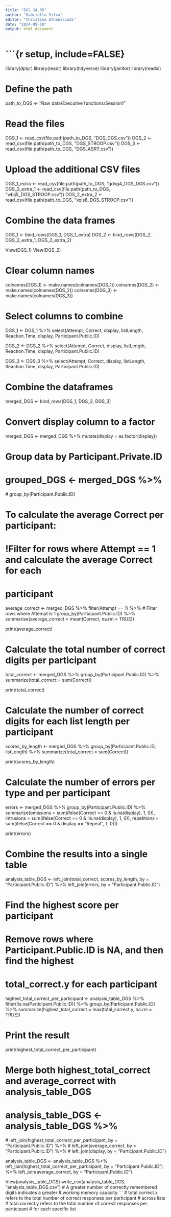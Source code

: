 ```yaml
---
title: "DGS_24.05"
author: "Gabriella Silva"
editor: "Christina Athanasiadi"
date: "2024-09-10"
output: html_document
---
```


# ```{r setup, include=FALSE}
library(dplyr)
library(readr)
library(tidyverse)
library(janitor)
library(readxl)

# Define the path
path_to_DGS <- "Raw data/Executive functions/Session1"

# Read the files
DGS_1 <- read_csv(file.path(path_to_DGS, "DGS_DGS.csv"))
DGS_2 <- read_csv(file.path(path_to_DGS, "DGS_STROOP.csv"))
DGS_3 <- read_csv(file.path(path_to_DGS, "DGS_ASRT.csv"))

# Upload the additional CSV files
DGS_1_extra <- read_csv(file.path(path_to_DGS, "qdvg4_DGS_DGS.csv"))
DGS_2_extra_1 <- read_csv(file.path(path_to_DGS, "wbij5_DGS_STROOP.csv"))
DGS_2_extra_2 <- read_csv(file.path(path_to_DGS, "xqls8_DGS_STROOP.csv"))

# Combine the data frames
DGS_1 <- bind_rows(DGS_1, DGS_1_extra)
DGS_2 <- bind_rows(DGS_2, DGS_2_extra_1, DGS_2_extra_2)

View(DGS_1)
View(DGS_2)

# Clear column names
colnames(DGS_1) <- make.names(colnames(DGS_1))
colnames(DGS_2) <- make.names(colnames(DGS_2))
colnames(DGS_3) <- make.names(colnames(DGS_3))


# Select columns to combine
DGS_1 <- DGS_1 %>%
  select(Attempt, Correct, display, listLength, Reaction.Time, display, Participant.Public.ID)

DGS_2 <- DGS_2 %>%
  select(Attempt, Correct, display, listLength, Reaction.Time, display, Participant.Public.ID)

DGS_3 <- DGS_3 %>%
  select(Attempt, Correct, display, listLength, Reaction.Time, display, Participant.Public.ID)

# Combine the dataframes
merged_DGS <- bind_rows(DGS_1, DGS_2, DGS_3)

# Convert display column to a factor
merged_DGS <- merged_DGS %>%
  mutate(display = as.factor(display))

# Group data by Participant.Private.ID
# grouped_DGS <- merged_DGS %>%
 # group_by(Participant.Public.ID)

# To calculate the average Correct per participant:
# !Filter for rows where Attempt == 1 and calculate the average Correct for each 
# participant
average_correct <- merged_DGS %>%
  filter(Attempt == 1) %>%          # Filter rows where Attempt is 1
  group_by(Participant.Public.ID) %>%
  summarise(average_correct = mean(Correct, na.rm = TRUE))  
  
print(average_correct)

# Calculate the total number of correct digits per participant
total_correct <- merged_DGS %>%
  group_by(Participant.Public.ID) %>%
  summarize(total_correct = sum(Correct))

print(total_correct)

# Calculate the number of correct digits for each list length per participant
scores_by_length <- merged_DGS %>%
  group_by(Participant.Public.ID, listLength) %>%
  summarize(total_correct = sum(Correct))

print(scores_by_length)

# Calculate the number of errors per type and per participant
errors <- merged_DGS %>%
  group_by(Participant.Public.ID) %>%
  summarize(omissions = sum(ifelse(Correct == 0 & is.na(display), 1, 0)),
            intrusions = sum(ifelse(Correct == 0 & !is.na(display), 1, 0)),
            repetitions = sum(ifelse(Correct == 0 & display == "Repeat", 1, 0)))

print(errors)

# Combine the results into a single table
analysis_table_DGS <- left_join(total_correct, scores_by_length, by = "Participant.Public.ID") %>%
  left_join(errors, by = "Participant.Public.ID")

# Find the highest score per participant
# Remove rows where Participant.Public.ID is NA, and then find the highest 
# total_correct.y for each participant
highest_total_correct_per_participant <- analysis_table_DGS %>%
  filter(!is.na(Participant.Public.ID)) %>%
  group_by(Participant.Public.ID) %>%
  summarize(highest_total_correct = max(total_correct.y, na.rm = TRUE))

# Print the result
print(highest_total_correct_per_participant)

# Merge both highest_total_correct and average_correct with analysis_table_DGS
# analysis_table_DGS <- analysis_table_DGS %>%
 # left_join(highest_total_correct_per_participant, by = "Participant.Public.ID") %>%
  # left_join(average_correct, by = "Participant.Public.ID") %>%
  # left_join(display, by = "Participant.Public.ID")

analysis_table_DGS <- analysis_table_DGS %>%
  left_join(highest_total_correct_per_participant, by = "Participant.Public.ID") %>%
  left_join(average_correct, by = "Participant.Public.ID")

View(analysis_table_DGS)
write_csv(analysis_table_DGS, "analysis_table_DGS.csv")
# A greater number of correctly remembered digits indicates a greater 
# working memory capacity.```
# total.correct.x refers to the total number of correct responses per participant
# across lists
# total.correct.y refers to the total number of correct responses per participant
# for each specific list

